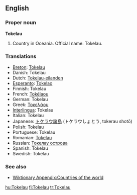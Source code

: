 ==English==

===Proper noun===
'''Tokelau'''

# Country in Oceania. Official name: Tokelau.

===Translations===
*[[Breton]]: [[Tokelau]]
*Danish: Tokelau
*Dutch: [[Tokelau-eilanden]]
*[[Esperanto]]: [[Tokelao]]
*Finnish: Tokelau
*French: [[Tokélaou]]
*German: Tokelau
*Greek: [[Τοκελάου]]
*[[Interlingua]]: Tokelau
*Italian: Tokelau
*Japanese: [[トケラウ諸島]] (トケラウしょとう, tokerau shotō)
*Polish: Tokelau
*Portuguese: Tokelau
*Romanian: [[Tokelau]]
*Russian: [[Токелау острова]]
*Spanish: Tokelau
*Swedish: Tokelau

===See also===
*[[Wiktionary Appendix:Countries of the world]]

[[hu:Tokelau]]
[[fi:Tokelau]]
[[tr:Tokelau]]